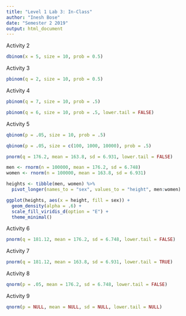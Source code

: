 ```yaml
---
title: "Level 1 Lab 3: In-Class"
author: "Inesh Bose"
date: "Semester 2 2019"
output: html_document
---
```


Activity 2
```r
dbinom(x = 5, size = 10, prob = 0.5)
```

Activity 3
```r
pbinom(q = 2, size = 10, prob = 0.5)
```

Activity 4
```r
pbinom(q = 7, size = 10, prob = .5)

pbinom(q = 6, size = 10, prob = .5, lower.tail = FALSE) 
```

Activity 5
```r
qbinom(p = .05, size = 10, prob = .5)

qbinom(p = .05, size = c(100, 1000, 10000), prob = .5)

pnorm(q = 176.2, mean = 163.8, sd = 6.931, lower.tail = FALSE)

men <- rnorm(n = 100000, mean = 176.2, sd = 6.748)
women <- rnorm(n = 100000, mean = 163.8, sd = 6.931)

heights <- tibble(men, women) %>%
  pivot_longer(names_to = "sex", values_to = "height", men:women)

ggplot(heights, aes(x = height, fill = sex)) +
  geom_density(alpha = .6) +
  scale_fill_viridis_d(option = "E") +
  theme_minimal()
```

Activity 6
```r
pnorm(q = 181.12, mean = 176.2, sd = 6.748, lower.tail = FALSE)
```

Activity 7
```r
pnorm(q = 181.12, mean = 163.8, sd = 6.931, lower.tail = TRUE)
```

Activity 8
```r
qnorm(p = .05, mean = 176.2, sd = 6.748, lower.tail = FALSE)
```

Activity 9
```r
qnorm(p = NULL, mean = NULL, sd = NULL, lower.tail = NULL)
```